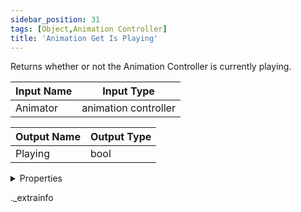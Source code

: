 ```yaml
---
sidebar_position: 31
tags: [Object,Animation Controller]
title: 'Animation Get Is Playing'
---
```


Returns whether or not the Animation Controller is currently playing.



<IChip uuid="b45a0e10-189e-4211-b152-f04863d36e8c" />

| Input Name | Input Type |
|-----------|-----------|
| Animator | animation controller |

| Output Name | Output Type |
|-----------|-----------|
| Playing | bool |


<details>
  <summary>Properties</summary>
  <div>
    <div>
    <table>
      <thead>
        <tr>
          <th>Room availability:</th>
          <th>Available everywhere</th>
        </tr>
        <tr>
          <th>Is beta required?</th>
          <th>No</th>
        </tr>
        <tr>
          <th>Is this chip a trolling risk?</th>
          <th>No</th>
        </tr>
        <tr>
          <th>Is this chip a role assignment risk?</th>
          <th>No</th>
        </tr>
        <tr>
          <th>Chip UUID</th>
          <th>b45a0e10-189e-4211-b152-f04863d36e8c</th>
        </tr>
      </thead>
    </table>
    </div>
  </div>
</details>

._extrainfo